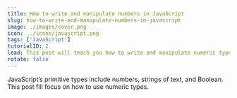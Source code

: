 ```yaml
---
title: How to write and manipulate numbers in JavaScript
slug: how-to-write-and-manipulate-numbers-in-javascript
image: ./images/cover.png
icon: ../icons/javascript.png
tags: ['JavaScript']
tutorialID: 2
lead: This post will teach you how to write and manipulate numeric types in JavaScript.
rotate: false
---
```


JavaScript’s primitive types include numbers, strings of text, and Boolean. This post fill focus on how to use numeric types.
